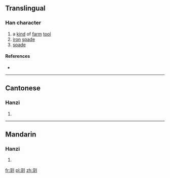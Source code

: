 ==Translingual==

===Han character===
{{Han char|rn=18|rad=刀|as=11|sn=13|four=|canj=UFLN|ids=⿰崇刂}}

# a [[kind]] of [[farm]] [[tool]]
# [[iron]] [[spade]]
# [[spade]]

====References====
* {{Han ref|kx=0143.220|hdz=10354.050|uh=34FD|ud=13565}}

----

==Cantonese==

===Hanzi===
{{yue-hanzi|jyut=[[sung4]]|y=sung4}}

# {{defn|lang=yue|sort=刀11}}

----

==Mandarin==

===Hanzi===
{{cmn-hanzi|pin=[[chóng]] ([[chong2]])|wg=ch'ung<sup>2</sup>}}

# {{defn|lang=cmn|sort=刀11}}

[[fr:㓽]]
[[pl:㓽]]
[[zh:㓽]]